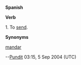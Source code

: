 '''Spanish'''


'''Verb'''


1. To [[send]].


'''Synonyms'''

[[mandar]]




--[[User:Pundit|Pundit]] 03:15, 5 Sep 2004 (UTC)